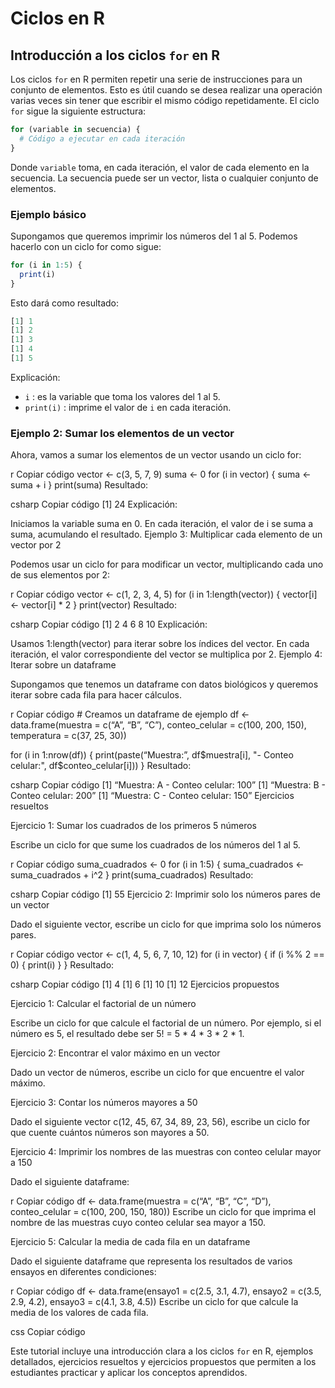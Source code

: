 # Ciclos en R{#ciclos}

## Introducción a los ciclos `for` en R

Los ciclos `for` en R permiten repetir una serie de instrucciones para un conjunto de elementos. Esto es útil cuando se desea realizar una operación varias veces sin tener que escribir el mismo código repetidamente. El ciclo `for` sigue la siguiente estructura:

```r
for (variable in secuencia) {
  # Código a ejecutar en cada iteración
}
```



Donde `variable` toma, en cada iteración, el valor de cada elemento en la secuencia. La secuencia puede ser un vector, lista o cualquier conjunto de elementos.

### Ejemplo básico

Supongamos que queremos imprimir los números del 1 al 5. Podemos hacerlo con un ciclo for como sigue:

```r
for (i in 1:5) {
  print(i)
}
```


Esto dará como resultado:

```r
[1] 1
[1] 2
[1] 3
[1] 4
[1] 5
```




Explicación:

- `i` : es la variable que toma los valores del 1 al 5.
- `print(i)` :  imprime el valor de `i` en cada iteración.


### Ejemplo 2: Sumar los elementos de un vector

Ahora, vamos a sumar los elementos de un vector usando un ciclo for:

r
Copiar código
vector <- c(3, 5, 7, 9)
suma <- 0
for (i in vector) {
  suma <- suma + i
}
print(suma)
Resultado:

csharp
Copiar código
[1] 24
Explicación:

Iniciamos la variable suma en 0.
En cada iteración, el valor de i se suma a suma, acumulando el resultado.
Ejemplo 3: Multiplicar cada elemento de un vector por 2

Podemos usar un ciclo for para modificar un vector, multiplicando cada uno de sus elementos por 2:

r
Copiar código
vector <- c(1, 2, 3, 4, 5)
for (i in 1:length(vector)) {
  vector[i] <- vector[i] * 2
}
print(vector)
Resultado:

csharp
Copiar código
[1] 2 4 6 8 10
Explicación:

Usamos 1:length(vector) para iterar sobre los índices del vector.
En cada iteración, el valor correspondiente del vector se multiplica por 2.
Ejemplo 4: Iterar sobre un dataframe

Supongamos que tenemos un dataframe con datos biológicos y queremos iterar sobre cada fila para hacer cálculos.

r
Copiar código
# Creamos un dataframe de ejemplo
df <- data.frame(muestra = c("A", "B", "C"),
                 conteo_celular = c(100, 200, 150),
                 temperatura = c(37, 25, 30))

for (i in 1:nrow(df)) {
  print(paste("Muestra:", df$muestra[i], 
              "- Conteo celular:", df$conteo_celular[i]))
}
Resultado:

csharp
Copiar código
[1] "Muestra: A - Conteo celular: 100"
[1] "Muestra: B - Conteo celular: 200"
[1] "Muestra: C - Conteo celular: 150"
Ejercicios resueltos

Ejercicio 1: Sumar los cuadrados de los primeros 5 números

Escribe un ciclo for que sume los cuadrados de los números del 1 al 5.

r
Copiar código
suma_cuadrados <- 0
for (i in 1:5) {
  suma_cuadrados <- suma_cuadrados + i^2
}
print(suma_cuadrados)
Resultado:

csharp
Copiar código
[1] 55
Ejercicio 2: Imprimir solo los números pares de un vector

Dado el siguiente vector, escribe un ciclo for que imprima solo los números pares.

r
Copiar código
vector <- c(1, 4, 5, 6, 7, 10, 12)
for (i in vector) {
  if (i %% 2 == 0) {
    print(i)
  }
}
Resultado:

csharp
Copiar código
[1] 4
[1] 6
[1] 10
[1] 12
Ejercicios propuestos

Ejercicio 1: Calcular el factorial de un número

Escribe un ciclo for que calcule el factorial de un número. Por ejemplo, si el número es 5, el resultado debe ser 5! = 5 * 4 * 3 * 2 * 1.

Ejercicio 2: Encontrar el valor máximo en un vector

Dado un vector de números, escribe un ciclo for que encuentre el valor máximo.

Ejercicio 3: Contar los números mayores a 50

Dado el siguiente vector c(12, 45, 67, 34, 89, 23, 56), escribe un ciclo for que cuente cuántos números son mayores a 50.

Ejercicio 4: Imprimir los nombres de las muestras con conteo celular mayor a 150

Dado el siguiente dataframe:

r
Copiar código
df <- data.frame(muestra = c("A", "B", "C", "D"),
                 conteo_celular = c(100, 200, 150, 180))
Escribe un ciclo for que imprima el nombre de las muestras cuyo conteo celular sea mayor a 150.

Ejercicio 5: Calcular la media de cada fila en un dataframe

Dado el siguiente dataframe que representa los resultados de varios ensayos en diferentes condiciones:

r
Copiar código
df <- data.frame(ensayo1 = c(2.5, 3.1, 4.7),
                 ensayo2 = c(3.5, 2.9, 4.2),
                 ensayo3 = c(4.1, 3.8, 4.5))
Escribe un ciclo for que calcule la media de los valores de cada fila.

css
Copiar código

Este tutorial incluye una introducción clara a los ciclos `for` en R, ejemplos detallados, ejercicios resueltos y ejercicios propuestos que permiten a los estudiantes practicar y aplicar los conceptos aprendidos.








